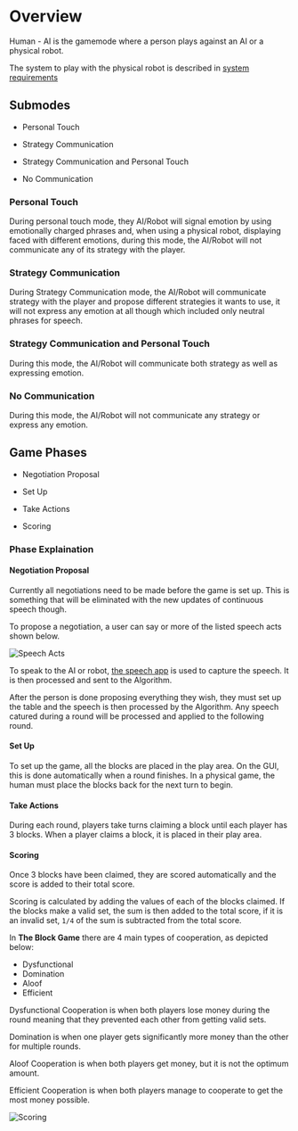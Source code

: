 # Overview

Human - AI is the gamemode where a person plays against an AI or a physical robot.

The system to play with the physical robot is described in [system requirements](/system/SystemRequirements)

## Submodes

- Personal Touch

- Strategy Communication

- Strategy Communication and Personal Touch

- No Communication

### Personal Touch

During personal touch mode, they AI/Robot will signal emotion by using emotionally charged phrases and, when using a physical robot, displaying faced with different emotions, during this mode, the AI/Robot will not communicate any of its strategy with the player.

### Strategy Communication

During Strategy Communication mode, the AI/Robot will communicate strategy with the player and propose different strategies it wants to use, it will not express any emotion at all though which included only neutral phrases for speech.

### Strategy Communication and Personal Touch

During this mode, the AI/Robot will communicate both strategy as well as expressing emotion.

### No Communication

During this mode, the AI/Robot will not communicate any strategy or express any emotion.

## Game Phases

- Negotiation Proposal

- Set Up

- Take Actions

- Scoring

### Phase Explaination

#### Negotiation Proposal

Currently all negotiations need to be made before the game is set up. This is something that will be eliminated with the new updates of continuous speech though.

To propose a negotiation, a user can say or more of the listed speech acts shown below.

![Speech Acts](/img/speech_acts.png)

To speak to the AI or robot, [the speech app](/system/speech/SpeechApp) is used to capture the speech. It is then processed and sent to the Algorithm.

After the person is done proposing everything they wish, they must set up the table and the speech is then processed by the Algorithm. Any speech catured during a round will be processed and applied to the following round.

#### Set Up

To set up the game, all the blocks are placed in the play area. On the GUI, this is done automatically when a round finishes. In a physical game, the human must place the blocks back for the next turn to begin.

#### Take Actions

During each round, players take turns claiming a block until each player has 3 blocks. When a player claims a block, it is placed in their play area.

#### Scoring

Once 3 blocks have been claimed, they are scored automatically and the score is added to their total score.

Scoring is calculated by adding the values of each of the blocks claimed. If the blocks make a valid set, the sum is then added to the total score, if it is an invalid set, `1/4` of the sum is subtracted from the total score.

In **The Block Game** there are 4 main types of cooperation, as depicted below:

- Dysfunctional
- Domination
- Aloof
- Efficient

Dysfunctional Cooperation is when both players lose money during the round meaning that they prevented each other from getting valid sets.

Domination is when one player gets significantly more money than the other for multiple rounds.

Aloof Cooperation is when both players get money, but it is not the optimum amount.

Efficient Cooperation is when both players manage to cooperate to get the most money possible.

![Scoring](/img/game_scoring.png)
